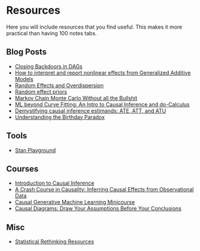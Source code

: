 # Resources

Here you will include resources that you find useful. This makes it more practical than having 100 notes tabs.

## Blog Posts

- [Closing Backdoors in DAGs](https://www.andrewheiss.com/blog/2020/02/25/closing-backdoors-dags/)
- [How to interpret and report nonlinear effects from Generalized Additive Models](https://ecogambler.netlify.app/blog/interpreting-gams/)
- [Random Effects and Overdispersion](https://jofrhwld.github.io/blog/posts/2024/11/2024-11-20_poisson-ranef/)
- [Random effect priors](https://jofrhwld.github.io/blog/posts/2024/11/2024-11-19_logit-priors-again/)
- [Markov Chain Monte Carlo Without all the Bullshit](https://www.jeremykun.com/2015/04/06/markov-chain-monte-carlo-without-all-the-bullshit/)
- [ML beyond Curve Fitting: An Intro to Causal Inference and do-Calculus](https://www.inference.vc/untitled/)
- [Demystifying causal inference estimands: ATE, ATT, and ATU](https://www.andrewheiss.com/blog/2024/03/21/demystifying-ate-att-atu/)
- [Understanding the Birthday Paradox](https://betterexplained.com/articles/understanding-the-birthday-paradox/)

## Tools

- [Stan Playground](https://stan-playground.flatironinstitute.org/)

## Courses

- [Introduction to Causal Inference](https://www.bradyneal.com/causal-inference-course)
- [A Crash Course in Causality: Inferring Causal Effects from Observational Data](https://www.coursera.org/learn/crash-course-in-causality)
- [Causal Generative Machine Learning Minicourse](https://altdeep.ai/p/causal-ml-minicourse)
- [Causal Diagrams: Draw Your Assumptions Before Your Conclusions](https://www.harvardonline.harvard.edu/course/causal-diagrams-draw-your-assumptions-your-conclusions)

## Misc

- [Statistical Rethinking Resources](https://xcelab.net/rm/)



